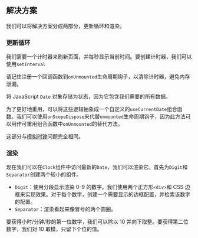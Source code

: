 
## 解决方案

我们可以将解决方案分成两部分，更新循环和渲染。

### 更新循环

我们需要一个计时器来刷新页面，并每秒显示当前时间。要创建计时器，我们可以使用`setInterval`

请记住注册一个回调函数到`onUnmounted`生命周期钩子，以清除计时器，避免内存泄漏。

将 JavaScript `Date` 对象存储为状态，因为它包含我们需要的所有数据。

为了更好地重用，可以将这些逻辑抽象成一个自定义的`useCurrentDate`组合函数。我们可以使用`onScopeDispose`来代替`unmounted`生命周期钩子，因为此方法可以用作可重用组合函数中`onUnmounted`的替代方法。

这部分与[模拟时钟](/questions/user-interface/analog-clock)问题完全相同。

### 渲染

现在我们可以在`Clock`组件中访问最新的`Date`，我们可以渲染它。首先为`Digit`和`Separator`创建两个较小的组件。

* `Digit`：使用分段显示渲染 0-9 的数字。我们使用两个正方形`<div>`和 CSS 边框来实现效果。对于每个数字，创建一个需要显示的边框配置，并检索该数字的配置。
* `Separator`：渲染看起来像冒号的两个圆圈。

要获得小时/分钟/秒的第一位数字，我们可以除以 10 并向下取整。要获得第二位数字，我们对 10 取模，只留下个位的值。

<TestCases />

<Notes />
